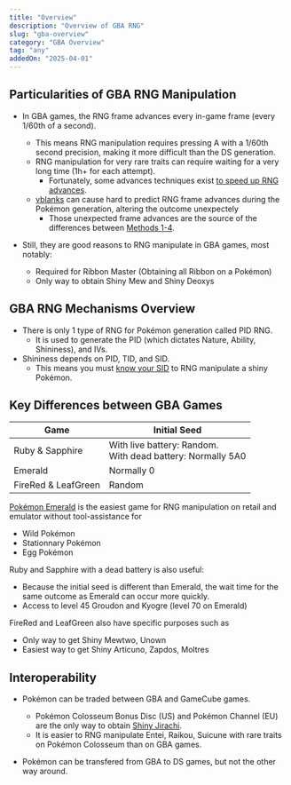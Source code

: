 ```yaml
---
title: "Overview"
description: "Overview of GBA RNG"
slug: "gba-overview"
category: "GBA Overview"
tag: "any"
addedOn: "2025-04-01"
---
```


## Particularities of GBA RNG Manipulation

- In GBA games, the RNG frame advances every in-game frame (every 1/60th of a second).

  - This means RNG manipulation requires pressing A with a 1/60th second precision, making it more difficult than the DS generation.
  - RNG manipulation for very rare traits can require waiting for a very long time (1h+ for each attempt).
    - Fortunately, some advances techniques exist [to speed up RNG advances](/e-tips-rng).
  - [vblanks](/gba-vblank) can cause hard to predict RNG frame advances during the Pokémon generation, altering the outcome unexpectely
    - Those unexpected frame advances are the source of the differences between [Methods 1-4](/gba-methods).

- Still, they are good reasons to RNG manipulate in GBA games, most notably:
  - Required for Ribbon Master (Obtaining all Ribbon on a Pokémon)
  - Only way to obtain Shiny Mew and Shiny Deoxys

## GBA RNG Mechanisms Overview

- There is only 1 type of RNG for Pokémon generation called PID RNG.
  - It is used to generate the PID (which dictates Nature, Ability, Shininess), and IVs.
- Shininess depends on PID, TID, and SID.
  - This means you must [know your SID](/gen3-sid) to RNG manipulate a shiny Pokémon.

## Key Differences between GBA Games

| Game                | Initial Seed                                                   |
| ------------------- | -------------------------------------------------------------- |
| Ruby & Sapphire     | With live battery: Random.<br/>With dead battery: Normally 5A0 |
| Emerald             | Normally 0                                                     |
| FireRed & LeafGreen | Random                                                         |

[Pokémon Emerald](/emerald-overview) is the easiest game for RNG manipulation on retail and emulator without tool-assistance for
- Wild Pokémon
- Stationnary Pokémon
- Egg Pokémon

Ruby and Sapphire with a dead battery is also useful:
  - Because the initial seed is different than Emerald, the wait time for the same outcome as Emerald can occur more quickly.
  - Access to level 45 Groudon and Kyogre (level 70 on Emerald)

FireRed and LeafGreen also have specific purposes such as
  - Only way to get Shiny Mewtwo, Unown
  - Easiest way to get Shiny Articuno, Zapdos, Moltres

## Interoperability
- Pokémon can be traded between GBA and GameCube games.
  - Pokémon Colosseum Bonus Disc (US) and Pokémon Channel (EU) are the only way to obtain [Shiny Jirachi](/emulator-rs-wishmaker).
  - It is easier to RNG manipulate Entei, Raikou, Suicune with rare traits on Pokémon Colosseum than on GBA games.

- Pokémon can be transfered from GBA to DS games, but not the other way around.
